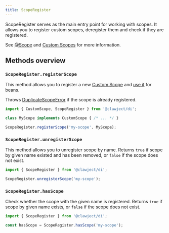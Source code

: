 ```yaml
---
title: ScopeRegister
---
```


ScopeRegister serves as the main entry point for working with scopes.
It allows you to register custom scopes, deregister them and check if they are registered.

See [@Scope](/docs/api/scope.mdx) and [Custom Scopes](/docs/advanced-concepts/custom-scopes.mdx) for more information.

## Methods overview

### `ScopeRegister.registerScope`

This method allows you to register a new [Custom Scope](/docs/advanced-concepts/custom-scopes.mdx) and [use it](/docs/api/scope.mdx) for beans.

Throws [DuplicateScopeError](/docs/errors.mdx#duplicatescopeerror) if the scope is already registered.

```ts
import { CustomScope, ScopeRegister } from '@clawject/di';

class MyScope implements CustomScope { /* ... */ }

ScopeRegister.registerScope('my-scope', MyScope);
```

### `ScopeRegister.unregisterScope`

This method allows you to unregister scope by name.
Returns `true` if scope by given name existed and has been removed, or `false` if the scope does not exist.

```ts
import { ScopeRegister } from '@clawject/di';

ScopeRegister.unregisterScope('my-scope');
```

### `ScopeRegister.hasScope`

Check whether the scope with the given name is registered.
Returns `true` if scope by given name exists, or `false` if the scope does not exist.

```ts
import { ScopeRegister } from '@clawject/di';

const hasScope = ScopeRegister.hasScope('my-scope');
```
